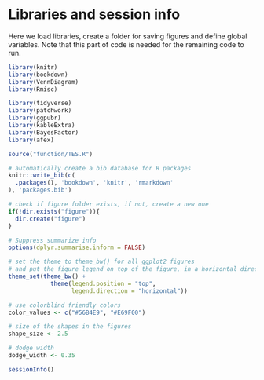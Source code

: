 # Libraries and session info

Here we load libraries, create a folder for saving figures and define global variables. Note that this part of code is needed for the remaining code to run. 

```r
library(knitr)
library(bookdown)
library(VennDiagram) 
library(Rmisc)

library(tidyverse)
library(patchwork)
library(ggpubr)
library(kableExtra)
library(BayesFactor)
library(afex)

source("function/TES.R")

# automatically create a bib database for R packages
knitr::write_bib(c(
  .packages(), 'bookdown', 'knitr', 'rmarkdown'
), 'packages.bib')

# check if figure folder exists, if not, create a new one
if(!dir.exists("figure")){
  dir.create("figure")
}

# Suppress summarize info
options(dplyr.summarise.inform = FALSE)

# set the theme to theme_bw() for all ggplot2 figures
# and put the figure legend on top of the figure, in a horizontal direction
theme_set(theme_bw() +
            theme(legend.position = "top",
                  legend.direction = "horizontal"))

# use colorblind friendly colors
color_values <- c("#56B4E9", "#E69F00")

# size of the shapes in the figures
shape_size <- 2.5

# dodge width
dodge_width <- 0.35
```


```r
sessionInfo()
```

